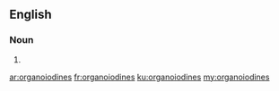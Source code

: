==English==

===Noun===
{{head|en|plural}}

# {{plural of|organoiodine|lang=en}}

[[ar:organoiodines]]
[[fr:organoiodines]]
[[ku:organoiodines]]
[[my:organoiodines]]